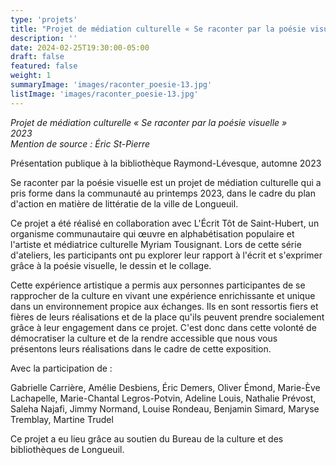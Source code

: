 ```yaml
---
type: 'projets'
title: "Projet de médiation culturelle « Se raconter par la poésie visuelle »  "
description: ''
date: 2024-02-25T19:30:00-05:00
draft: false
featured: false
weight: 1
summaryImage: 'images/raconter_poesie-13.jpg'
listImage: 'images/raconter_poesie-13.jpg'
---
```


<ImageGrid 
  match="images/raconter_poesie-*" 
  sortOrder="asc" 
  rowHeight={200} 
  margins={10} 
  thumbnailResizeOptions="600x600 q100 Lanczos" 
  showExif={false} 
  previewType="blur" 
  embedPreview={true} 
  thumbnailHoverEffect="none" 
/>

_Projet de médiation culturelle « Se raconter par la poésie visuelle »  
2023  
Mention de source : Éric St-Pierre_

Présentation publique à la bibliothèque Raymond-Lévesque, automne 2023 

Se raconter par la poésie visuelle est un projet de médiation culturelle qui a pris forme dans la communauté au printemps 2023, dans le cadre du plan d'action en matière de littératie de la ville de Longueuil. 

Ce projet a été réalisé en collaboration avec L'Écrit Tôt de Saint-Hubert, un organisme communautaire qui œuvre en alphabétisation populaire et l'artiste et médiatrice culturelle Myriam Tousignant. Lors de cette série d'ateliers, les participants ont pu explorer leur rapport à l'écrit et s'exprimer grâce à la poésie visuelle, le dessin et le collage.  

Cette expérience artistique a permis aux personnes participantes de se rapprocher de la culture en vivant une expérience enrichissante et unique dans un environnement propice aux échanges. Ils en sont ressortis fiers et fières de leurs réalisations et de la place qu'ils peuvent prendre socialement grâce à leur engagement dans ce projet. C'est donc dans cette volonté de démocratiser la culture et de la rendre accessible que nous vous présentons leurs réalisations dans le cadre de cette exposition.  

Avec la participation de : 

Gabrielle Carrière, Amélie Desbiens, Éric Demers, Oliver Émond, Marie-Ève Lachapelle, Marie-Chantal Legros-Potvin, Adeline Louis, Nathalie Prévost, Saleha Najafi, Jimmy Normand, Louise Rondeau, Benjamin Simard, Maryse Tremblay, Martine Trudel  

Ce projet a eu lieu grâce au soutien du Bureau de la culture et des bibliothèques de Longueuil.

<PartnerLink src={logoLongueuil} href='https://longueuil.quebec/fr' alt='Ville de Longueuil' />
